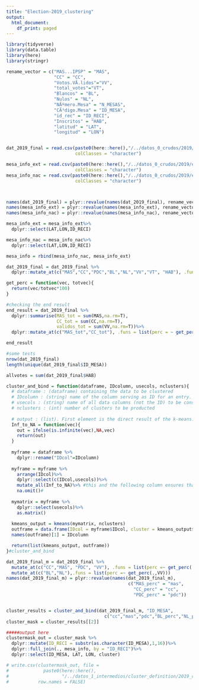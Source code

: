 ```yaml
---
title: "Election-2019_clustering"
output:
  html_document:
    df_print: paged
---
```


```r
library(tidyverse)
library(data.table)
library(here)
library(stringr)
```


```r
rename_vector = c("MAS...IPSP" = "MAS",
                  "CC" = "CC",
                  "Votos.VÃ.lidos"="VV",
                  "total_votes"="VT",
                  "Blancos" = "BL",
                  "Nulos" = "NL",
                  "NÃºmero.Mesa" = "N_MESAS",
                  "CÃ³digo.Mesa" = "ID_MESA",
                  "id_rec" = "ID_RECI",
                  "Inscritos" = "HAB",
                  "latitud" = "LAT",
                  "longitud" = "LON")


dat_2019_final = read.csv(paste0(here::here(),"/../datos_0_crudos/2019/final_comp.csv"), 
                          colClasses = "character")

mesa_info_ext = read.csv(paste0(here::here(),"/../datos_0_crudos/2019/estad_ext.csv"), 
                          colClasses = "character")
mesa_info_nac = read.csv(paste0(here::here(),"/../datos_0_crudos/2019/estad_nac.csv"), 
                          colClasses = "character")



names(dat_2019_final) = plyr::revalue(names(dat_2019_final), rename_vector)
names(mesa_info_ext) = plyr::revalue(names(mesa_info_ext), rename_vector)
names(mesa_info_nac) = plyr::revalue(names(mesa_info_nac), rename_vector)

mesa_info_ext = mesa_info_ext%>%
  dplyr::select(LAT,LON,ID_RECI)

mesa_info_nac = mesa_info_nac%>%
  dplyr::select(LAT,LON,ID_RECI)

mesa_info = rbind(mesa_info_nac, mesa_info_ext)

dat_2019_final = dat_2019_final %>%
  dplyr::mutate_at(c("MAS","CC","PDC","BL","NL","VV","VT", "HAB"), .funs = as.numeric)

```

```r
get_perc = function(vec, totvec){
  return(vec/totvec*100)
}

#checking the end result
end_result = dat_2019_final %>%
  dplyr::summarise(MAS_tot = sum(MAS,na.rm=T),
                   CC_tot = sum(CC,na.rm=T),
                   validos_tot = sum(VV,na.rm=T))%>%
  dplyr::mutate_at(c("MAS_tot","CC_tot"), .funs = list(perc = ~ get_perc(.,validos_tot)))

end_result

#some tests
nrow(dat_2019_final)
length(unique(dat_2019_final$ID_MESA))

allvotes = sum(dat_2019_final$HAB)
```

```r
cluster_and_bind = function(dataframe, IDcolumn, usecols, nclusters){
  # dataframe : (dataframe) containing the data to be clustered
  # IDcolumn : (string) name of the column serving as ID for an entry. For example: N_MESA
  # usecols : (string) name of all data columns (not the ID) to be considered for the clustering
  # nclusters : (int) number of clusters to be producted
  
  # output : (list). First element is the direct result of the k-means. Second element is a dataframe containing only the IDcolumn and the assigned cluster (sort of a mask)
  Inf_to_NA = function(vec){
    out = ifelse(is.infinite(vec),NA,vec)
    return(out)
  }
  
  myframe = dataframe %>%
    dplyr::rename("IDcol"=IDcolumn)
  
  myframe = myframe %>%
    arrange(IDcol)%>%
    dplyr::select(c(IDcol,usecols))%>%
    mutate_all(Inf_to_NA)%>% #this and the following column ensures that there is no Inf or NA value in the data, because then kmeans fails.
    na.omit()#
  
  mymatrix = myframe %>%
    dplyr::select(usecols)%>%
    as.matrix()
  
  kmeans_output = kmeans(mymatrix, nclusters)
  outframe = data.frame(IDcol = myframe$IDcol, cluster = kmeans_output$cluster)
  names(outframe)[1] = IDcolumn

  return(list(kmeans_output, outframe))
}#cluster_and_bind
```

```r
dat_2019_final_m = dat_2019_final %>%
  mutate_at(c("CC","MAS", "PDC", "VV"), .funs = list(perc =~ get_perc(.,VV)))%>%
  mutate_at(c("BL","NL"),.funs = list(perc =~ get_perc(.,VV)))
names(dat_2019_final_m) = plyr::revalue(names(dat_2019_final_m),
                                              c("MAS_perc" = "mas",
                                                "CC_perc" = "cc",
                                                "PDC_perc" = "pdc"))


cluster_results = cluster_and_bind(dat_2019_final_m, "ID_MESA", 
                                     c("cc","mas","pdc","BL_perc","NL_perc"),10)
cluster_mask = cluster_results[[2]]

#####output here
clustermask_out = cluster_mask %>%
  dplyr::mutate(ID_RECI = substr(as.character(ID_MESA),1,16))%>%
  dplyr::full_join(., mesa_info, by = "ID_RECI")%>%
  dplyr::select(ID_MESA, LAT, LON, cluster)

# write.csv(clustermask_out, file =
#             paste0(here::here(),
#                    "/../datos_1_intermedios/cluster_definition/2019_clustered_10.csv"),
#           row.names = FALSE)

```
